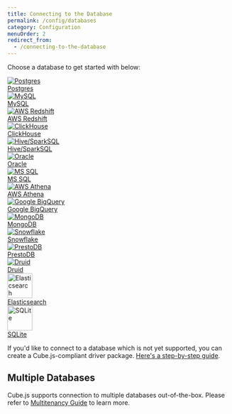 ```yaml
---
title: Connecting to the Database
permalink: /config/databases
category: Configuration
menuOrder: 2
redirect_from:
  - /connecting-to-the-database
---
```


Choose a database to get started with below:

<div class="connectingToDatabaseGrid">
  <div class="ant-row">
    <div class="connectingToDatabaseItem ant-col ant-col-xs-24 ant-col-sm-24 ant-col-md-24 ant-col-lg-12 ant-col-xl-8">
      <a href="databases/postgres">
        <div class="connectingToDatabaseItemContent">
          <div class="connectingToDatabaseItemImage">
            <img
              src="https://raw.githubusercontent.com/cube-js/cube.js/master/packages/cubejs-playground/src/img/db/postgres.svg"
              alt="Postgres"
            />
          </div>
          <div class="connectingToDatabaseItemLink">Postgres</div>
        </div>
      </a>
    </div>
    <div class="connectingToDatabaseItem ant-col ant-col-xs-24 ant-col-sm-24 ant-col-md-24 ant-col-lg-12 ant-col-xl-8">
      <div class="connectingToDatabaseItemContent">
        <a href="databases/mysql">
          <div class="connectingToDatabaseItemImage">
            <img
              src="https://raw.githubusercontent.com/cube-js/cube.js/master/packages/cubejs-playground/src/img/db/mysql.svg"
              alt="MySQL"
            />
          </div>
          <div class="connectingToDatabaseItemLink">MySQL</div>
        </a>
      </div>
    </div>
    <div class="connectingToDatabaseItem ant-col ant-col-xs-24 ant-col-sm-24 ant-col-md-24 ant-col-lg-12 ant-col-xl-8">
      <div class="connectingToDatabaseItemContent">
        <a href="databases/aws-redshift">
          <div class="connectingToDatabaseItemImage">
            <img
              src="https://raw.githubusercontent.com/cube-js/cube.js/master/packages/cubejs-playground/src/img/db/redshift.svg"
              alt="AWS Redshift"
            />
          </div>
          <div class="connectingToDatabaseItemLink">AWS Redshift</div>
        </a>
      </div>
    </div>
    <div class="connectingToDatabaseItem ant-col ant-col-xs-24 ant-col-sm-24 ant-col-md-24 ant-col-lg-12 ant-col-xl-8">
      <a href="databases/clickhouse">
        <div class="connectingToDatabaseItemContent">
          <div class="connectingToDatabaseItemImage">
            <img
              src="https://raw.githubusercontent.com/cube-js/cube.js/master/packages/cubejs-playground/src/img/db/clickhouse.svg"
              alt="ClickHouse"
            />
          </div>
          <div class="connectingToDatabaseItemLink">ClickHouse</div>
        </div>
      </a>
    </div>
    <div class="connectingToDatabaseItem ant-col ant-col-xs-24 ant-col-sm-24 ant-col-md-24 ant-col-lg-12 ant-col-xl-8">
      <div class="connectingToDatabaseItemContent">
        <a href="databases/hive-sparksql">
          <div class="connectingToDatabaseItemImage">
            <img
              src="https://raw.githubusercontent.com/cube-js/cube.js/master/packages/cubejs-playground/src/img/db/hive.svg"
              alt="Hive/SparkSQL"
            />
          </div>
          <div class="connectingToDatabaseItemLink">Hive/SparkSQL</div>
        </a>
      </div>
    </div>
    <div class="connectingToDatabaseItem ant-col ant-col-xs-24 ant-col-sm-24 ant-col-md-24 ant-col-lg-12 ant-col-xl-8">
      <div class="connectingToDatabaseItemContent">
        <a href="databases/oracle">
          <div class="connectingToDatabaseItemImage">
            <img
              src="https://raw.githubusercontent.com/cube-js/cube.js/master/packages/cubejs-playground/src/img/db/oracle.svg"
              alt="Oracle"
            />
          </div>
          <div class="connectingToDatabaseItemLink">Oracle</div>
        </a>
      </div>
    </div>
    <div class="connectingToDatabaseItem ant-col ant-col-xs-24 ant-col-sm-24 ant-col-md-24 ant-col-lg-12 ant-col-xl-8">
      <a href="databases/mssql">
        <div class="connectingToDatabaseItemContent">
          <div class="connectingToDatabaseItemImage">
            <img
              src="https://raw.githubusercontent.com/cube-js/cube.js/master/packages/cubejs-playground/src/img/db/mssql.svg"
              alt="MS SQL"
            />
          </div>
          <div class="connectingToDatabaseItemLink">MS SQL</div>
        </div>
      </a>
    </div>
    <div class="connectingToDatabaseItem ant-col ant-col-xs-24 ant-col-sm-24 ant-col-md-24 ant-col-lg-12 ant-col-xl-8">
      <div class="connectingToDatabaseItemContent">
        <a href="databases/aws-athena">
          <div class="connectingToDatabaseItemImage">
            <img
              src="https://raw.githubusercontent.com/cube-js/cube.js/master/packages/cubejs-playground/src/img/db/athena.svg"
              alt="AWS Athena"
            />
          </div>
          <div class="connectingToDatabaseItemLink">AWS Athena</div>
        </a>
      </div>
    </div>
    <div class="connectingToDatabaseItem ant-col ant-col-xs-24 ant-col-sm-24 ant-col-md-24 ant-col-lg-12 ant-col-xl-8">
      <div class="connectingToDatabaseItemContent">
        <a href="databases/google-bigquery">
          <div class="connectingToDatabaseItemImage">
            <img
              src="https://raw.githubusercontent.com/cube-js/cube.js/master/packages/cubejs-playground/src/img/db/bigquery.svg"
              alt="Google BigQuery"
            />
          </div>
          <div class="connectingToDatabaseItemLink">Google BigQuery</div>
        </a>
      </div>
    </div>
    <div class="connectingToDatabaseItem ant-col ant-col-xs-24 ant-col-sm-24 ant-col-md-24 ant-col-lg-12 ant-col-xl-8">
      <a href="databases/mongodb">
        <div class="connectingToDatabaseItemContent">
          <div class="connectingToDatabaseItemImage">
            <img
              src="https://raw.githubusercontent.com/cube-js/cube.js/master/packages/cubejs-playground/src/img/db/mongodb.svg"
              alt="MongoDB"
            />
          </div>
          <div class="connectingToDatabaseItemLink">MongoDB</div>
        </div>
      </a>
    </div>
    <div class="connectingToDatabaseItem ant-col ant-col-xs-24 ant-col-sm-24 ant-col-md-24 ant-col-lg-12 ant-col-xl-8">
      <div class="connectingToDatabaseItemContent">
        <a href="databases/snowflake">
          <div class="connectingToDatabaseItemImage">
            <img
              src="https://raw.githubusercontent.com/cube-js/cube.js/master/packages/cubejs-playground/src/img/db/snowflake.svg"
              alt="Snowflake"
            />
          </div>
          <div class="connectingToDatabaseItemLink">Snowflake</div>
        </a>
      </div>
    </div>
    <div class="connectingToDatabaseItem ant-col ant-col-xs-24 ant-col-sm-24 ant-col-md-24 ant-col-lg-12 ant-col-xl-8">
      <div class="connectingToDatabaseItemContent">
        <a href="databases/prestodb">
          <div class="connectingToDatabaseItemImage">
            <img
              src="https://raw.githubusercontent.com/cube-js/cube.js/master/packages/cubejs-playground/src/img/db/presto.svg"
              alt="PrestoDB"
            />
          </div>
          <div class="connectingToDatabaseItemLink">PrestoDB</div>
        </a>
      </div>
    </div>
    <div class="connectingToDatabaseItem ant-col ant-col-xs-24 ant-col-sm-24 ant-col-md-24 ant-col-lg-12 ant-col-xl-8">
      <div class="connectingToDatabaseItemContent">
        <a href="databases/druid">
          <div class="connectingToDatabaseItemImage">
            <img
              src="https://raw.githubusercontent.com/cube-js/cube.js/master/packages/cubejs-playground/src/img/db/druid.svg"
              alt="Druid"
            />
          </div>
          <div class="connectingToDatabaseItemLink">Druid</div>
        </a>
      </div>
    </div>
    <div class="connectingToDatabaseItem ant-col ant-col-xs-24 ant-col-sm-24 ant-col-md-24 ant-col-lg-12 ant-col-xl-8">
      <div class="connectingToDatabaseItemContent">
        <a href="databases/elasticsearch">
          <div class="connectingToDatabaseItemImage">
            <img
              src="https://raw.githubusercontent.com/cube-js/cube.js/master/docs/content/Configuration/Databases/elasticsearch.svg"
              alt="Elasticsearch"
              width="56"
              height="56"
            />
          </div>
          <div class="connectingToDatabaseItemLink">Elasticsearch</div>
        </a>
      </div>
    </div>
    <div class="connectingToDatabaseItem ant-col ant-col-xs-24 ant-col-sm-24 ant-col-md-24 ant-col-lg-12 ant-col-xl-8">
      <div class="connectingToDatabaseItemContent">
        <a href="databases/sqlite">
          <div class="connectingToDatabaseItemImage">
            <img
              src="https://raw.githubusercontent.com/cube-js/cube.js/master/docs/content/Configuration/Databases/sqlite.svg"
              alt="SQLite"
              width="56"
              height="56"
            />
          </div>
          <div class="connectingToDatabaseItemLink">SQLite</div>
        </a>
      </div>
    </div>
  </div>
</div>

<InfoBox>

If you'd like to connect to a database which is not yet supported, you can
create a Cube.js-compliant driver package. [Here's a step-by-step
guide][gh-cubejs-driver-guide].

</InfoBox>

## Multiple Databases

Cube.js supports connection to multiple databases out-of-the-box. Please refer
to [Multitenancy Guide][link-multitenancy] to learn more.

[link-multitenancy]: /multitenancy-setup
[gh-cubejs-driver-guide]:
  https://github.com/cube-js/cube.js/blob/master/CONTRIBUTING.md#implementing-driver
